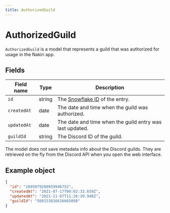 ```yaml
---
title: AuthorizedGuild
---
```



# AuthorizedGuild

`AuthorizedGuild` is a model that represents a guild that was authorized for
usage in the Nakiri app.

## Fields

| Field name  | Type   | Description                                               |
| ----------- | ------ | --------------------------------------------------------- |
| `id`        | string | The [Snowflake ID](/docs/objects/Snowflake) of the entry. |
| `createdAt` | date   | The date and time when the guild was authorized.          |
| `updatedAt` | date   | The date and time when the guild entry was last updated.  |
| `guildId`   | string | The Discord ID of the guild.                              |

The model does not save metadata info about the Discord guilds. They are
retrieved on the fly from the Discord API when you open the web interface.

## Example object

```json
{
  "id": "2695079200959946752",
  "createdAt": "2021-07-17T00:02:33.659Z",
  "updatedAt": "2021-11-07T11:26:39.948Z",
  "guildId": "560153816616665098"
}
```
